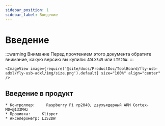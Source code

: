 ```yaml
---
sidebar_position: 1
sidebar_label: Введение
---
```





# Введение

:::warning Внимание
Перед прочтением этого документа обратите внимание, какую версию вы купили: `ADLX345` или `LIS2DW`.
:::

    <ImageView image={require('@site/docs/ProductDoc/ToolBoard/fly-usb-adxl/fly-usb-adxl/img/size.png').default} size="100%" align="center" />

## Введение в продукт

    * Контроллер:     Raspberry Pi rp2040, двухъядерный ARM Cortex-M0+@133MHz
    * Прошивка:     Klipper
    * Акселерометр: LIS2DW